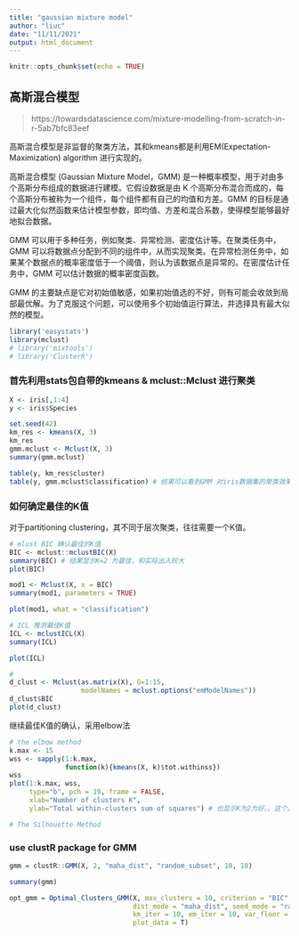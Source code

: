 ```yaml
---
title: "gaussian mixture model"
author: "liuc"
date: "11/11/2021"
output: html_document
---
```


```r
knitr::opts_chunk$set(echo = TRUE)
```

## 高斯混合模型

> https://towardsdatascience.com/mixture-modelling-from-scratch-in-r-5ab7bfc83eef


高斯混合模型是非监督的聚类方法，其和kmeans都是利用EM(Expectation-Maximization) algorithm 进行实现的。

高斯混合模型 (Gaussian Mixture Model，GMM) 是一种概率模型，用于对由多个高斯分布组成的数据进行建模。它假设数据是由 K 个高斯分布混合而成的，每个高斯分布被称为一个组件，每个组件都有自己的均值和方差。GMM 的目标是通过最大化似然函数来估计模型参数，即均值、方差和混合系数，使得模型能够最好地拟合数据。

GMM 可以用于多种任务，例如聚类、异常检测、密度估计等。在聚类任务中，GMM 可以将数据点分配到不同的组件中，从而实现聚类。在异常检测任务中，如果某个数据点的概率密度低于一个阈值，则认为该数据点是异常的。在密度估计任务中，GMM 可以估计数据的概率密度函数。

GMM 的主要缺点是它对初始值敏感，如果初始值选的不好，则有可能会收敛到局部最优解。为了克服这个问题，可以使用多个初始值运行算法，并选择具有最大似然的模型。

```r
library('easystats')
library(mclust)
# library('mixtools')
# library('ClusterR')

```

### 首先利用stats包自带的kmeans & mclust::Mclust 进行聚类

```r
X <- iris[,1:4]
y <- iris$Species

set.seed(42)
km_res <- kmeans(X, 3)
km_res
gmm.mclust <- Mclust(X, 3)
summary(gmm.mclust)

table(y, km_res$cluster)
table(y, gmm.mclust$classification) # 结果可以看到GMM 对iris数据集的聚类效果更好一些
```

### 如何确定最佳的K值

对于partitioning clustering，其不同于层次聚类，往往需要一个K值。

```r
# mlust BIC 确认最佳的K值
BIC <- mclust::mclustBIC(X)
summary(BIC) # 结果显示K=2 为最佳，和实际出入较大
plot(BIC)

mod1 <- Mclust(X, x = BIC)
summary(mod1, parameters = TRUE)

plot(mod1, what = "classification")


```

```r
# ICL 推测最佳K值
ICL <- mclustICL(X)
summary(ICL)

plot(ICL)

#
d_clust <- Mclust(as.matrix(X), G=1:15, 
                  modelNames = mclust.options("emModelNames"))
d_clust$BIC
plot(d_clust)
```


继续最佳K值的确认，采用elbow法

```r
# the elbow method
k.max <- 15
wss <- sapply(1:k.max, 
              function(k){kmeans(X, k)$tot.withinss})
wss
plot(1:k.max, wss,
     type="b", pch = 19, frame = FALSE, 
     xlab="Number of clusters K",
     ylab="Total within-clusters sum of squares") # 也显示K为2为好。。这个。。。

# The Silhouette Method

```


### use clustR package for GMM

```r
gmm = clustR::GMM(X, 2, "maha_dist", "random_subset", 10, 10)

summary(gmm)

opt_gmm = Optimal_Clusters_GMM(X, max_clusters = 10, criterion = "BIC", 
                               dist_mode = "maha_dist", seed_mode = "random_subset",
                               km_iter = 10, em_iter = 10, var_floor = 1e-10,
                               plot_data = T)
```


